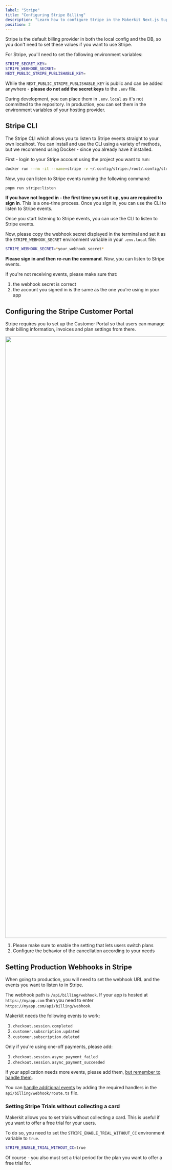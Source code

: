 ```yaml
---
label: "Stripe"
title: "Configuring Stripe Billing"
description: "Learn how to configure Stripe in the Makerkit Next.js Supabase SaaS Kit"
position: 2
---
```


Stripe is the default billing provider in both the local config and the DB, so you don't need to set these values if you want to use Stripe.

For Stripe, you'll need to set the following environment variables:

```bash
STRIPE_SECRET_KEY=
STRIPE_WEBHOOK_SECRET=
NEXT_PUBLIC_STRIPE_PUBLISHABLE_KEY=
```

While the `NEXT_PUBLIC_STRIPE_PUBLISHABLE_KEY` is public and can be added anywhere - **please do not add the secret keys** to the `.env` file.

During development, you can place them in `.env.local` as it's not committed to the repository. In production, you can set them in the environment variables of your hosting provider.

## Stripe CLI

The Stripe CLI which allows you to listen to Stripe events straight to your own localhost. You can install and use the CLI using a variety of methods, but we recommend using Docker - since you already have it installed.

First - login to your Stripe account using the project you want to run:

```bash
docker run --rm -it --name=stripe -v ~/.config/stripe:/root/.config/stripe stripe/stripe-cli:latest login
```

Now, you can listen to Stripe events running the following command:

```bash
pnpm run stripe:listen
```

**If you have not logged in - the first time you set it up, you are required to sign in**. This is a one-time process. Once you sign in, you can use the CLI to listen to Stripe events.

Once you start listening to Stripe events, you can use the CLI to listen to Stripe events.

Now, please copy the webhook secret displayed in the terminal and set it as the `STRIPE_WEBHOOK_SECRET` environment variable in your `.env.local` file:

```bash
STRIPE_WEBHOOK_SECRET=*your_webhook_secret*
```

**Please sign in and then re-run the command**. Now, you can listen to Stripe events.

If you're not receiving events, please make sure that:

1. the webhook secret is correct
2. the account you signed in is the same as the one you're using in your app

## Configuring the Stripe Customer Portal

Stripe requires you to set up the Customer Portal so that users can manage their billing information, invoices and plan settings from there.

<Image src='/assets/images/docs/stripe-customer-portal.webp' width="2712" height="1870" />

1. Please make sure to enable the setting that lets users switch plans
2. Configure the behavior of the cancellation according to your needs

## Setting Production Webhooks in Stripe

When going to production, you will need to set the webhook URL and the events you want to listen to in Stripe.

The webhook path is `/api/billing/webhook`. If your app is hosted at `https://myapp.com` then you need to enter `https://myapp.com/api/billing/webhook`.

Makerkit needs the following events to work:

1. `checkout.session.completed`
2. `customer.subscription.updated`
3. `customer.subscription.deleted`

Only if you're using one-off payments, please add:

1. `checkout.session.async_payment_failed`
2. `checkout.session.async_payment_succeeded`

If your application needs more events, please add them, [but remember to handle them](billing-webhooks).

You can [handle additional events](billing-webhooks) by adding the required handlers in the `api/billing/webhook/route.ts` file.

### Setting Stripe Trials without collecting a card

Makerkit allows you to set trials without collecting a card. This is useful if you want to offer a free trial for your users.

To do so, you need to set the `STRIPE_ENABLE_TRIAL_WITHOUT_CC` environment variable to `true`.

```bash
STRIPE_ENABLE_TRIAL_WITHOUT_CC=true
```

Of course - you also must set a trial period for the plan you want to offer a free trial for.
